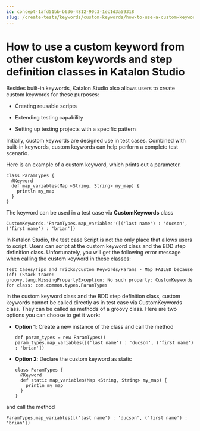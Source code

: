 ```yaml
---
id: concept-1afd51bb-b636-4812-90c3-1ec1d3a59318
slug: /create-tests/keywords/custom-keywords/how-to-use-a-custom-keyword-from-other-custom-keywords-and-step-definition-classes-in-katalon-studio
---
```


# How to use a custom keyword from other custom keywords and step definition classes in Katalon Studio

Besides built-in keywords, Katalon Studio also allows users to create custom keywords for these purposes:

-   Creating reusable scripts

-   Extending testing capability

-   Setting up testing projects with a specific pattern


Initially, custom keywords are designed use in test cases. Combined with built-in keywords, custom keywords can help perform a complete test scenario.

Here is an example of a custom keyword, which prints out a parameter.

```
class ParamTypes {
  @Keyword
  def map_variables(Map <String, String> my_map) {
    println my_map
  }
}

```

The keyword can be used in a test case via **CustomKeywords** class

```
CustomKeywords.'ParamTypes.map_variables'([('last name') : 'ducson', ('first name') : 'brian'])

```

In Katalon Studio, the test case Script is not the only place that allows users to script. Users can script at the custom keyword class and the BDD step definition class. Unfortunately, you will get the following error message when calling the custom keyword in these classes:

```
Test Cases/Tips and Tricks/Custom Keywords/Params - Map FAILED because (of) (Stack trace: 
groovy.lang.MissingPropertyException: No such property: CustomKeywords for class: com.common.types.ParamTypes

```

In the custom keyword class and the BDD step definition class, custom keywords cannot be called directly as in test case via CustomKeywords class. They can be called as methods of a groovy class. Here are two options you can choose to get it work:

-   **Option 1**: Create a new instance of the class and call the method

    ```
    def param_types = new ParamTypes()
    param_types.map_variables([('last name') : 'ducson', ('first name') : 'brian'])
    
    ```

-   **Option 2**: Declare the custom keyword as static

    ```
    class ParamTypes {
      @Keyword
      def static map_variables(Map <String, String> my_map) {
        println my_map
      }
    }
    
    ```


and call the method

```
ParamTypes.map_variables([('last name') : 'ducson', ('first name') : 'brian'])

```